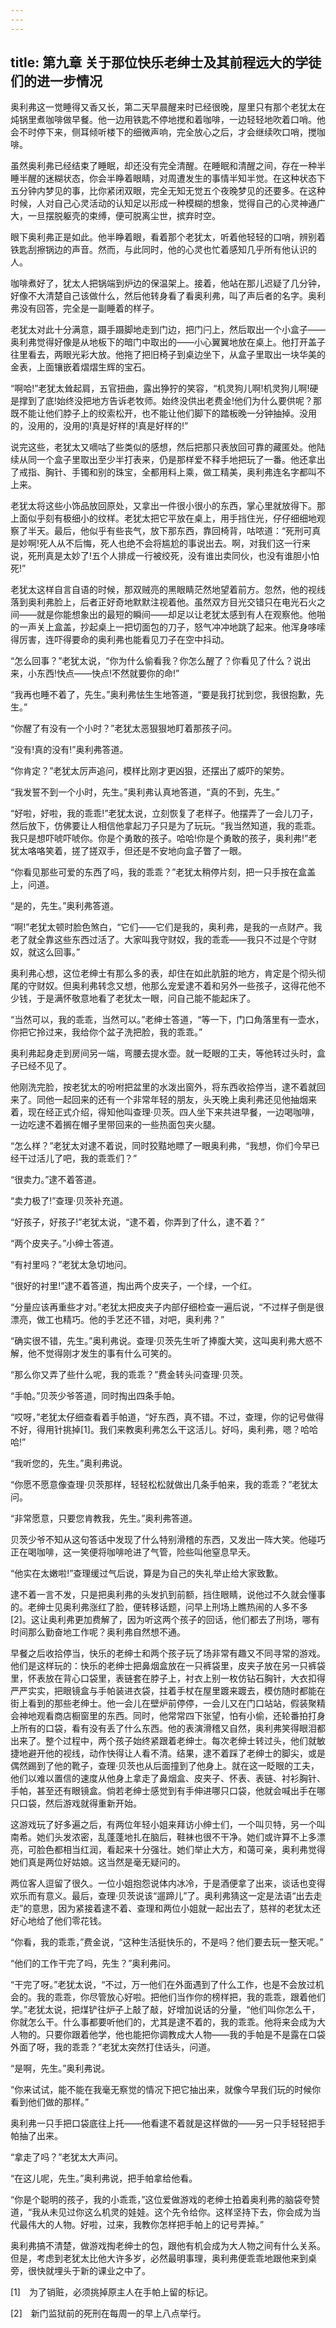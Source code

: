 ```yaml
---
---
---
```

title: 第九章 关于那位快乐老绅士及其前程远大的学徒们的进一步情况
---

奥利弗这一觉睡得又香又长，第二天早晨醒来时已经很晚，屋里只有那个老犹太在炖锅里煮咖啡做早餐。他一边用铁匙不停地搅和着咖啡，一边轻轻地吹着口哨。他会不时停下来，侧耳倾听楼下的细微声响，完全放心之后，才会继续吹口哨，搅咖啡。

虽然奥利弗已经结束了睡眠，却还没有完全清醒。在睡眠和清醒之间，存在一种半睡半醒的迷糊状态，你会半睁着眼睛，对周遭发生的事情半知半觉。在这种状态下五分钟内梦见的事，比你紧闭双眼，完全无知无觉五个夜晚梦见的还要多。在这种时候，人对自己心灵活动的认知足以形成一种模糊的想象，觉得自己的心灵神通广大，一旦摆脱躯壳的束缚，便可脱离尘世，摈弃时空。

眼下奥利弗正是如此。他半睁着眼，看着那个老犹太，听着他轻轻的口哨，辨别着铁匙刮擦锅边的声音。然而，与此同时，他的心灵也忙着感知几乎所有他认识的人。

咖啡煮好了，犹太人把锅端到炉边的保温架上。接着，他站在那儿迟疑了几分钟，好像不大清楚自己该做什么，然后他转身看了看奥利弗，叫了声后者的名字。奥利弗没有回答，完全是一副睡着的样子。

老犹太对此十分满意，蹑手蹑脚地走到门边，把门闩上，然后取出一个小盒子——奥利弗觉得好像是从地板下的暗门中取出的——小心翼翼地放在桌上。他打开盖子往里看去，两眼光彩大放。他拖了把旧椅子到桌边坐下，从盒子里取出一块华美的金表，上面镶嵌着熠熠生辉的宝石。

“啊哈!”老犹太耸起肩，五官扭曲，露出狰狞的笑容，“机灵狗儿啊!机灵狗儿啊!硬是撑到了底!始终没把地方告诉老牧师。始终没供出老费金!他们为什么要供呢？那既不能让他们脖子上的绞索松开，也不能让他们脚下的踏板晚一分钟抽掉。没用的，没用的，没用的!真是好样的!真是好样的!”

说完这些，老犹太又嘀咕了些类似的感想，然后把那只表放回可靠的藏匿处。他陆续从同一个盒子里取出至少半打表来，仍是那样爱不释手地把玩了一番。他还拿出了戒指、胸针、手镯和别的珠宝，全都用料上乘，做工精美，奥利弗连名字都叫不上来。

老犹太将这些小饰品放回原处，又拿出一件很小很小的东西，掌心里就放得下。那上面似乎刻有极细小的纹样。老犹太把它平放在桌上，用手挡住光，仔仔细细地观察了半天。最后，他似乎有些丧气，放下那东西，靠回椅背，咕哝道：“死刑可真是妙啊!死人从不后悔，死人也绝不会将尴尬的事说出去。啊，对我们这一行来说，死刑真是太妙了!五个人排成一行被绞死，没有谁出卖同伙，也没有谁胆小怕死!”

老犹太这样自言自语的时候，那双贼亮的黑眼睛茫然地望着前方。忽然，他的视线落到奥利弗脸上，后者正好奇地默默注视着他。虽然双方目光交错只在电光石火之间——就是你能想象出的最短的瞬间——却足以让老犹太感到有人在观察他。他啪的一声关上盒盖，抄起桌上一把切面包的刀子，怒气冲冲地跳了起来。他浑身哆嗦得厉害，连吓得要命的奥利弗也能看见刀子在空中抖动。

“怎么回事？”老犹太说，“你为什么偷看我？你怎么醒了？你看见了什么？说出来，小东西!快点——快点!不然就要你的命!”

“我再也睡不着了，先生。”奥利弗怯生生地答道，“要是我打扰到您，我很抱歉，先生。”

“你醒了有没有一个小时？”老犹太恶狠狠地盯着那孩子问。

“没有!真的没有!”奥利弗答道。

“你肯定？”老犹太厉声追问，模样比刚才更凶狠，还摆出了威吓的架势。

“我发誓不到一个小时，先生。”奥利弗认真地答道，“真的不到，先生。”

“好啦，好啦，我的乖乖!”老犹太说，立刻恢复了老样子。他摆弄了一会儿刀子，然后放下，仿佛要让人相信他拿起刀子只是为了玩玩。“我当然知道，我的乖乖。我只是想吓唬吓唬你。你是个勇敢的孩子。哈哈!你是个勇敢的孩子，奥利弗!”老犹太咯咯笑着，搓了搓双手，但还是不安地向盒子瞥了一眼。

“你看见那些可爱的东西了吗，我的乖乖？”老犹太稍停片刻，把一只手按在盒盖上，问道。

“是的，先生。”奥利弗答道。

“啊!”老犹太顿时脸色煞白，“它们——它们是我的，奥利弗，是我的一点财产。我老了就全靠这些东西过活了。大家叫我守财奴，我的乖乖——我只不过是个守财奴，就这么回事。”

奥利弗心想，这位老绅士有那么多的表，却住在如此肮脏的地方，肯定是个彻头彻尾的守财奴。但奥利弗转念又想，他那么宠爱逮不着和另外一些孩子，这得花他不少钱，于是满怀敬意地看了老犹太一眼，问自己能不能起床了。

“当然可以，我的乖乖，当然可以。”老绅士答道，“等一下，门口角落里有一壶水，你把它拎过来，我给你个盆子洗把脸，我的乖乖。”

奥利弗起身走到房间另一端，弯腰去提水壶。就一眨眼的工夫，等他转过头时，盒子已经不见了。

他刚洗完脸，按老犹太的吩咐把盆里的水泼出窗外，将东西收拾停当，逮不着就回来了。同他一起回来的还有一个非常年轻的朋友，头天晚上奥利弗还见他抽烟来着，现在经正式介绍，得知他叫查理·贝茨。四人坐下来共进早餐，一边喝咖啡，一边吃逮不着搁在帽子里带回来的一些热面包夹火腿。

“怎么样？”老犹太对逮不着说，同时狡黠地瞟了一眼奥利弗，“我想，你们今早已经干过活儿了吧，我的乖乖们？”

“很卖力。”逮不着答道。

“卖力极了!”查理·贝茨补充道。

“好孩子，好孩子!”老犹太说，“逮不着，你弄到了什么，逮不着？”

“两个皮夹子。”小绅士答道。

“有衬里吗？”老犹太急切地问。

“很好的衬里!”逮不着答道，掏出两个皮夹子，一个绿，一个红。

“分量应该再重些才对。”老犹太把皮夹子内部仔细检查一遍后说，“不过样子倒是很漂亮，做工也精巧。他的手艺还不错，对吧，奥利弗？”

“确实很不错，先生。”奥利弗说。查理·贝茨先生听了捧腹大笑，这叫奥利弗大惑不解，他不觉得刚才发生的事有什么可笑的。

“那么你又弄了些什么呢，我的乖乖？”费金转头问查理·贝茨。

“手帕。”贝茨少爷答道，同时掏出四条手帕。

“哎呀，”老犹太仔细查看着手帕道，“好东西，真不错。不过，查理，你的记号做得不好，得用针挑掉[1]。我们来教奥利弗怎么干这活儿。好吗，奥利弗，嗯？哈哈哈!”

“我听您的，先生。”奥利弗说。

“你愿不愿意像查理·贝茨那样，轻轻松松就做出几条手帕来，我的乖乖？”老犹太问。

“非常愿意，只要您肯教我，先生。”奥利弗答道。

贝茨少爷不知从这句答话中发现了什么特别滑稽的东西，又发出一阵大笑。他碰巧正在喝咖啡，这一笑便将咖啡呛进了气管，险些叫他窒息早夭。

“他实在太嫩啦!”查理缓过气后说，算是为自己的失礼举止给大家致歉。

逮不着一言不发，只是把奥利弗的头发扒到前额，挡住眼睛，说他过不久就会懂事的。老绅士见奥利弗涨红了脸，便转移话题，问早上刑场上瞧热闹的人多不多[2]。这让奥利弗更加费解了，因为听这两个孩子的回话，他们都去了刑场，哪有时间那么勤奋地工作呢？奥利弗自然想不通。

早餐之后收拾停当，快乐的老绅士和两个孩子玩了场非常有趣又不同寻常的游戏。他们是这样玩的：快乐的老绅士把鼻烟盒放在一只裤袋里，皮夹子放在另一只裤袋里，怀表放在背心口袋里，表链套在脖子上，衬衣上别一枚仿钻石胸针，大衣扣得严严实实，把眼镜盒与手帕装进衣袋，拄着手杖在屋里踱来踱去，模仿随时都能在街上看到的那些老绅士。他一会儿在壁炉前停停，一会儿又在门口站站，假装聚精会神地观看商店橱窗里的东西。同时，他常常四下张望，怕有小偷，还轮番拍打身上所有的口袋，看有没有丢了什么东西。他的表演滑稽又自然，奥利弗笑得眼泪都出来了。整个过程中，两个孩子始终紧跟着老绅士。每次老绅士转过头，他们就敏捷地避开他的视线，动作快得让人看不清。结果，逮不着踩了老绅士的脚尖，或是偶然踢到了他的靴子，查理·贝茨也从后面撞到了他身上。就在这一眨眼的工夫，他们以难以置信的速度从他身上拿走了鼻烟盒、皮夹子、怀表、表链、衬衫胸针、手帕，甚至还有眼镜盒。倘若老绅士感觉到有手伸进哪只口袋，他就会喊出手在哪只口袋，然后游戏就得重新开始。

这游戏玩了好多遍之后，有两位年轻小姐来拜访小绅士们，一个叫贝特，另一个叫南希。她们头发浓密，乱蓬蓬地扎在脑后，鞋袜也很不干净。她们或许算不上多漂亮，可脸色都相当红润，看起来十分强壮。她们举止大方，和蔼可亲，奥利弗觉得她们真是两位好姑娘。这当然是毫无疑问的。

两位客人逗留了很久。一位小姐抱怨说体内冰冷，于是酒便拿了出来，谈话也变得欢乐而有意义。最后，查理·贝茨说该“遛蹄儿”了。奥利弗猜这一定是法语“出去走走”的意思，因为紧接着逮不着、查理和两位小姐就一起出去了，慈祥的老犹太还好心地给了他们零花钱。

“你看，我的乖乖，”费金说，“这种生活挺快乐的，不是吗？他们要去玩一整天呢。”

“他们的工作干完了吗，先生？”奥利弗问。

“干完了呀。”老犹太说，“不过，万一他们在外面遇到了什么工作，也是不会放过机会的。我的乖乖，你尽管放心好啦。把他们当作你的榜样把，我的乖乖，跟着他们学。”老犹太说，把煤铲往炉子上敲了敲，好增加说话的分量，“他们叫你怎么干，你就怎么干。什么事都要听他们的，尤其是逮不着的，我的乖乖。他将来会成为大人物的。只要你跟着他学，他也能把你调教成大人物——我的手帕是不是露在口袋外面了呀，我的乖乖？”老犹太突然打住话头，问道。

“是啊，先生。”奥利弗说。

“你来试试，能不能在我毫无察觉的情况下把它抽出来，就像今早我们玩的时候你看到他们做的那样。”

奥利弗一只手把口袋底往上托——他看逮不着就是这样做的——另一只手轻轻把手帕抽了出来。

“拿走了吗？”老犹太大声问。

“在这儿呢，先生。”奥利弗说，把手帕拿给他看。

“你是个聪明的孩子，我的小乖乖，”这位爱做游戏的老绅士拍着奥利弗的脑袋夸赞道，“我从未见过你这么机灵的娃娃。这个先令给你。这样坚持下去，你会成为当代最伟大的人物。好啦，过来，我教你怎样把手帕上的记号弄掉。”

奥利弗搞不清楚，做游戏掏老绅士的包，跟他有机会成为大人物之间有什么关系。但是，考虑到老犹太比他大许多岁，必然最明事理，奥利弗便乖乖地跟他来到桌旁，很快就埋头于新的课业之中了。

[1]　为了销赃，必须挑掉原主人在手帕上留的标记。

[2]　新门监狱前的死刑在每周一的早上八点举行。